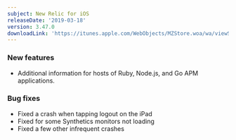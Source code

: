 ```yaml
---
subject: New Relic for iOS
releaseDate: '2019-03-18'
version: 3.47.0
downloadLink: 'https://itunes.apple.com/WebObjects/MZStore.woa/wa/viewSoftware?id=594038638&mt=8'
---
```


### New features

* Additional information for hosts of Ruby, Node.js, and Go APM applications.

### Bug fixes

* Fixed a crash when tapping logout on the iPad
* Fixed for some Synthetics monitors not loading
* Fixed a few other infrequent crashes
